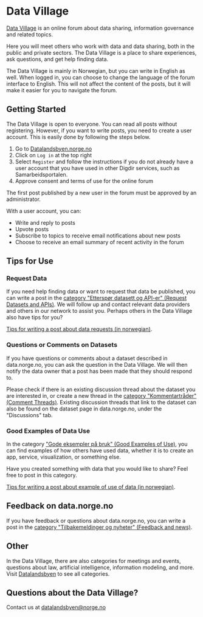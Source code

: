 # Data Village

[Data Village](https://datalandsbyen.norge.no/) is an online forum about data sharing, information governance and related topics.

Here you will meet others who work with data and data sharing, both in the public and private sectors. The Data Village is a place to share experiences, ask questions, and get help finding data.

The Data Village is mainly in Norwegian, but you can write in English as well. When logged in, you can choose to change the language of the forum interface to English. This will not affect the content of the posts, but it will make it easier for you to navigate the forum.

## Getting Started

The Data Village is open to everyone. You can read all posts without registering. However, if you want to write posts, you need to create a user account. This is easily done by following the steps below.
1. Go to [Datalandsbyen.norge.no](https://datalandsbyen.norge.no/)
2. Click on `Log in` at the top right
3. Select `Register` and follow the instructions if you do not already have a user account that you have used in other Digdir services, such as Samarbeidsportalen.
4. Approve consent and terms of use for the online forum

The first post published by a new user in the forum must be approved by an administrator.

With a user account, you can:
- Write and reply to posts
- Upvote posts
- Subscribe to topics to receive email notifications about new posts
- Choose to receive an email summary of recent activity in the forum

## Tips for Use

### Request Data
If you need help finding data or want to request that data be published, you can write a post in the [category "Etterspør datasett og API-er" (Request Datasets and APIs)](https://datalandsbyen.norge.no/category/6/ettersp%C3%B8r-datasett-og-api-er). We will follow up and contact relevant data providers and others in our network to assist you. Perhaps others in the Data Village also have tips for you?

[Tips for writing a post about data requests (in norwegian)](https://datalandsbyen.norge.no/topic/56/ettersp%C3%B8rr-data-og-api).

### Questions or Comments on Datasets
If you have questions or comments about a dataset described in data.norge.no, you can ask the question in the Data Village. We will then notify the data owner that a post has been made that they should respond to.

Please check if there is an existing discussion thread about the dataset you are interested in, or create a new thread in the [category "Kommentartråder" (Comment Threads)](https://datalandsbyen.norge.no/category/12/kommentartr%C3%A5der). Existing discussion threads that link to the dataset can also be found on the dataset page in data.norge.no, under the "Discussions" tab.

### Good Examples of Data Use
In the category ["Gode eksempler på bruk" (Good Examples of Use)](https://datalandsbyen.norge.no/category/2/gode-eksempler-p%C3%A5-bruk), you can find examples of how others have used data, whether it is to create an app, service, visualization, or something else.

Have you created something with data that you would like to share? Feel free to post in this category.

[Tips for writing a post about example of use of data (in norwegian)](https://datalandsbyen.norge.no/topic/60/tips-til-%C3%A5-dele-gode-eksempel-p%C3%A5-bruk-av-data).

## Feedback on data.norge.no
If you have feedback or questions about data.norge.no, you can write a post in the [category "Tilbakemeldinger og nyheter" (Feedback and news)](https://datalandsbyen.norge.no/category/5/tilbakemeldinger-p%C3%A5-data-norge-no).

## Other
In the Data Village, there are also categories for meetings and events, questions about law, artificial intelligence, information modeling, and more. Visit [Datalandsbyen](https://datalandsbyen.norge.no/) to see all categories.

## Questions about the Data Village?
Contact us at datalandsbyen@norge.no

